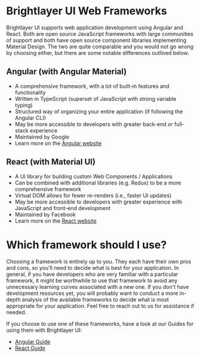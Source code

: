 
<!-- KEYWORDS: introduction web framework compare comparison -->

# Brightlayer UI Web Frameworks

Brightlayer UI supports web application development using Angular and React. Both are open source JavaScript frameworks with large communities of support and both have open source component libraries implementing Material Design. The two are quite comparable and you would not go wrong by choosing either, but there are some notable differences outlined below.

## Angular (with Angular Material)

-   A comprehensive framework, with a lot of built-in features and functionality
-   Written in TypeScript (superset of JavaScript with strong variable typing)
-   Structured way of organizing your entire application (if following the Angular CLI)
-   May be more accessible to developers with greater back-end or full-stack experience
-   Maintained by Google
-   Learn more on the [Angular website](https://angular.io/)

## React (with Material UI)

-   A UI library for building custom Web Components / Applications
-   Can be combined with additional libraries (e.g. Redux) to be a more comprehensive framework
-   Virtual DOM allows for fewer re-renders (i.e., faster UI updates)
-   May be more accessible to developers with greater experience with JavaScript and front-end development
-   Maintained by Facebook
-   Learn more on the [React website](https://reactjs.org/)

<Divider style={{}} />

# Which framework should I use?

Choosing a framework is entirely up to you. They each have their own pros and cons, so you'll need to decide what is best for your application. In general, if you have developers who are very familiar with a particular framework, it might be worthwhile to use that framework to avoid any unnecessary learning curves associated with a new one. If you don't have development resources yet, you will probably want to conduct a more in-depth analysis of the available frameworks to decide what is most appropriate for your application. Feel free to reach out to us for assistance if needed.

If you choose to use one of these frameworks, have a look at our Guides for using them with Brightlayer UI:

-   [Angular Guide](/development/frameworks-web/angular)
-   [React Guide](/development/frameworks-web/react)
